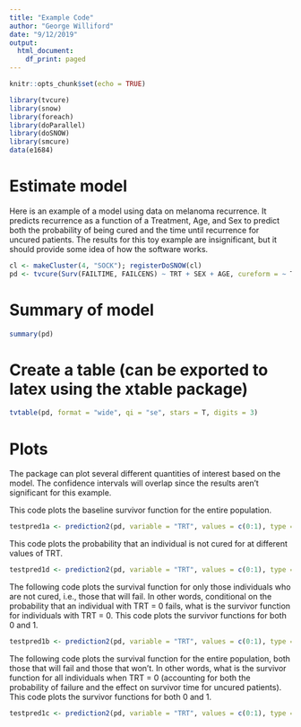 ```yaml
---
title: "Example Code"
author: "George Williford"
date: "9/12/2019"
output:
  html_document:
    df_print: paged
---
```


```r
knitr::opts_chunk$set(echo = TRUE)
```

```r
library(tvcure)
library(snow)
library(foreach)
library(doParallel)
library(doSNOW)
library(smcure)
data(e1684)
```

# Estimate model
Here is an example of a model using data on melanoma recurrence. It predicts recurrence as a function of a Treatment, Age, and Sex to predict both the probability of being cured and the time until recurrence for uncured patients. The results for this toy example are insignificant, but it should provide some idea of how the software works.
```r
cl <- makeCluster(4, "SOCK"); registerDoSNOW(cl)
pd <- tvcure(Surv(FAILTIME, FAILCENS) ~ TRT + SEX + AGE, cureform = ~ TRT + SEX + AGE, data = e1684, model = "ph", parallel = T)
```

# Summary of model
```r
summary(pd)
```


# Create a table (can be exported to latex using the xtable package)
```r
tvtable(pd, format = "wide", qi = "se", stars = T, digits = 3)
```

# Plots
The package can plot several different quantities of interest based on the model. The confidence intervals will overlap since the results aren't significant for this example. 

This code plots the baseline survivor function for the entire population.
```r
testpred1a <- prediction2(pd, variable = "TRT", values = c(0:1), type = "basesurv", CI = T, nsims = 100); testpred1a
```

This code plots the probability that an individual is not cured for at different values of TRT.
```r
testpred1d <- prediction2(pd, variable = "TRT", values = c(0:1), type = "uncureprob", CI = T, nsims = 100); testpred1d
```

The following code plots the survival function for only those individuals who are not cured, i.e., those that will fail. In other words, conditional on the probability that an individual with TRT = 0 fails, what is the survivor function for individuals with TRT = 0. This code plots the survivor functions for both 0 and 1.
```r
testpred1b <- prediction2(pd, variable = "TRT", values = c(0:1), type = "suncure", CI = T, nsims = 100); testpred1b
```

The following code plots the survival function for the entire population, both those that will fail and those that won't. In other words, what is the survivor function for all individuals when TRT = 0 (accounting for both the probability of failure and the effect on survivor time for uncured patients). This code plots the survivor functions for both 0 and 1.
```r
testpred1c <- prediction2(pd, variable = "TRT", values = c(0:1), type = "spop", CI = T, nsims = 100); testpred1c
```



